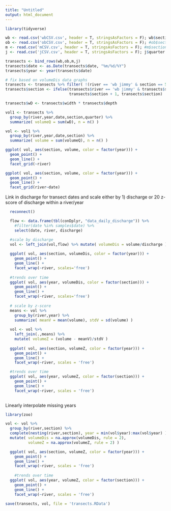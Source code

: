 ```yaml
---
title: "Untitled"
output: html_document
---
```

```r
library(tidyverse)
```


```r

wb <- read.csv('wbCSV.csv', header = T, stringsAsFactors = F); wb$section <- as.numeric(wb$section)
ob <- read.csv('obCSV.csv', header = T, stringsAsFactors = F); #ob$section <- as.numeric(as.character(ob$section))
m <- read.csv('mCSV.csv', header = T, stringsAsFactors = F); #m$section <- as.numeric(as.character(m$section))
j <- read.csv('jCSV.csv', header = T, stringsAsFactors = F); j$quarter <- as.numeric(j$quarter) # there is a quarter "5 pool"

transects <- bind_rows(wb,ob,m,j)
transects$date <- as.Date(transects$date, "%m/%d/%Y")
transects$year <- year(transects$date)

# fix based on volumeDis data graphs
transects <- transects %>% filter( !(river == 'wb jimmy' & section == 5 & year == 2007 ))
transects$section <- ifelse(transects$river == 'wb jimmy' & transects$section < 5 & transects$year == 2007,
                            transects$section + 1, transects$section)


```

```r

transects$wD <- transects$width * transects$depth

vol1 <- transects %>%
  group_by(river,year,date,section,quarter) %>%
  summarize( volumeQ = sum(wD), n = n() )

vol <- vol1 %>%
  group_by(river,year,date,section) %>%
  summarize( volume = sum(volumeQ), n = n() )

```

```r

ggplot( vol, aes(section, volume, color = factor(year))) +
  geom_point() +
  geom_line() +
  facet_grid(~river)

ggplot( vol, aes(section, volume, color = factor(year))) +
  geom_point() +
  geom_line() +
  facet_grid(river~date)

```
Link in discharge for transect dates and scale either by 1) discharge or 20 z-score of discharge within a river/year
```r
  reconnect()  

  flow <- data.frame(tbl(conDplyr, "data_daily_discharge")) %>%
    #filter(date %in% samples$date) %>%
    select(date, river, discharge)

  #scale by discharge
  vol <- left_join(vol,flow) %>% mutate( volumeDis = volume/discharge )
  
  ggplot( vol, aes(section, volumeDis, color = factor(year))) +
    geom_point() +
    geom_line() +
    facet_wrap(~river, scales='free')
  
  #trends over time  
  ggplot( vol, aes(year, volumeDis, color = factor(section))) +
    geom_point() +
    geom_line() +
    facet_wrap(~river, scales='free')
  
  # scale by z-score
  means <- vol %>%
    group_by(river,year) %>%
    summarize( meanV = mean(volume), stdV = sd(volume) )
  
  vol <- vol %>%
    left_join(.,means) %>%
    mutate( volumeZ = (volume - meanV)/stdV )
  
  ggplot( vol, aes(section, volumeZ, color = factor(year))) +
    geom_point() +
    geom_line() +
    facet_wrap(~river, scales = 'free')

  #trends over time  
  ggplot( vol, aes(year, volumeZ, color = factor(section))) +
    geom_point() +
    geom_line() +
    facet_wrap(~river, scales = 'free')
  
```
Linearly interpolate missing years
```r
library(zoo)

vol <- vol %>% 
  group_by(river,section) %>%
  complete(nesting(river,section), year = min(vol$year):max(vol$year) ) %>%
  mutate( volumeDis = na.approx(volumeDis, rule = 2),
          volumeZ = na.approx(volumeZ, rule = 2) )

  ggplot( vol, aes(section, volumeZ, color = factor(year))) +
    geom_point() +
    geom_line() +
    facet_wrap(~river, scales = 'free')
  
    #trends over time  
  ggplot( vol, aes(year, volumeZ, color = factor(section))) +
    geom_point() +
    geom_line() +
    facet_wrap(~river, scales = 'free')

```



```r

save(transects, vol, file = 'transects.RData')

```

